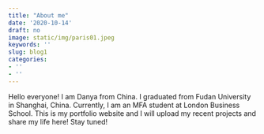 ```yaml
---
title: "About me"
date: '2020-10-14'
draft: no
image: static/img/paris01.jpeg
keywords: ''
slug: blog1
categories:
- ''
- ''
---
```


Hello everyone! I am Danya from China. I graduated from Fudan University in Shanghai, China. Currently, I am an MFA student at London Business School. This is my portfolio website and I will upload my recent projects and share my life here! Stay tuned!
